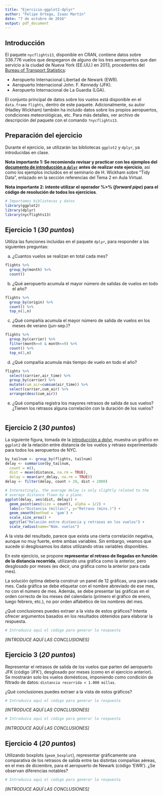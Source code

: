 ```yaml
---
title: "Ejercicio-ggplot2-dplyr"
author: "Felipe Ortega, Isaac Martín"
date: "7 de octubre de 2016"
output: pdf_document
---
```


## Introducción
El paquete `nycflights13`, disponible en CRAN, contiene datos sobre 336.776 vuelos
que despegaron de alguno de los tres aeropuertos que dan servicio a la ciudad
de Nueva York (EE.UU.) en 2013, procedentes del [Bureau of Transport Statistics](http://www.transtats.bts.gov/DatabaseInfo.asp?DB_ID=120&Link=0):

* Aeropuerto Internacional Libertad de Newark (EWR).
* Aeropuerto Internacional John. F. Kennedy (JFK).
* Aeropuerto Internacional de La Guardia (LGA).

El conjunto principal de datos sobre los vuelos está disponible en el `data.frame`
`flights`, dentro de este paquete. Adicionalmente, su autor (Hadley Wickham) también ha 
incluido datos sobre los propios aeropuertos, condiciones meteorológicas, etc. Para más
detalles, ver archivo de descripción del paquete con el comando `?nycflights13`.

## Preparación del ejercicio
Durante el ejercicio, se utilizarán las bibliotecas `ggplot2` y `dplyr`, ya introducidas
en clase.

**Nota importante 1: Se recomienda revisar y practicar con los ejemplos del 
[documento de introducción a
`dplyr`](https://cran.rstudio.com/web/packages/dplyr/vignettes/introduction.html) 
antes de realizar este ejercicio**, así como los ejemplos incluidos en el seminario de 
H. Wickham sobre "Tidy Data", enlazado en la sección referencias del Tema 2 en Aula Virtual.

**Nota importante 2: intente utilizar el operador %>% (*forward pipe*) para el código de resolución
de todos los ejercicios**.

```r
# Importamos bibliotecas y datos
library(ggplot2)
library(dplyr)
library(nycflights13)
```

## Ejercicio 1 (*30 puntos*)

Utiliza las funciones incluidas en el paquete `dplyr`, para responder a las siguientes preguntas:

a) ¿Cuantos vuelos se realizan en total cada mes?
```r
flights %>% 
  group_by(month) %>% 
  count()
```
b) ¿Qué aeropuerto acumula el mayor número de salidas de vuelos en todo el año?
```r
flights %>% 
  group_by(origin) %>% 
  count() %>% 
  top_n(1,n)
```
c) ¿Qué compañía acumula el mayor número de salida de vuelos en los meses de verano (jun-sep.)?
```r
flights %>% 
  group_by(carrier) %>% 
  filter(month>=6 & month<=9) %>% 
  count() %>% 
  top_n(1,n)
```
d) ¿Qué compañia acumula más tiempo de vuelo en todo el año?
```r
flights %>% 
  select(carrier,air_time) %>% 
  group_by(carrier) %>% 
  mutate(cum_air=cumsum(air_time)) %>% 
  select(carrier,cum_air) %>% 
  arrange(desc(cum_air))
```
e) ¿Qué compañía registra los mayores retrasos de salida de sus vuelos?
¿Tienen los retrasos alguna correlación con la duración de los vuelos?
```r

```

## Ejercicio 2 (*30 puntos*)

La siguiente figura, tomada de la [introducción a dplyr](https://cran.rstudio.com/web/packages/dplyr/vignettes/introduction.html), muestra
un gráfico en `ggplot2` de la relación entre distancia de los vuelos y retraso experimentado
para todos los aeropuertos de NYC.

```r
by_tailnum <- group_by(flights, tailnum)
delay <- summarise(by_tailnum,
  count = n(),
  dist = mean(distance, na.rm = TRUE),
  delay = mean(arr_delay, na.rm = TRUE))
delay <- filter(delay, count > 20, dist < 2000)

# Interestingly, the average delay is only slightly related to the
# average distance flown by a plane.
ggplot(delay, aes(dist, delay)) +
  geom_point(aes(size = count), alpha = 1/2) +
  labs(x="Distancia (millas)", y="Retraso (mins.)") +
  geom_smooth(method = 'gam') +
  scale_size_area() +
  ggtitle("Relación entre distancia y retrasos en los vuelos") +
  scale_radius(name="Núm. vuelos")
```

A la vista del resultado, parece que exista una cierta correlación negativa, aunque
no muy fuerte, entre ambas variables. Sin embargo, veamos que sucede si desglosamos 
los datos utilizando otras variables disponibles.

En este ejercicio, se propone **representar el retraso de llegadas
en función de la distancia recorrida**, utilizando una gráfica como la anterior,
pero desglosado por meses (es decir, una gráfica como la anterior para cada mes).

La solución óptima debería construir un panel de 12 gráficas, una para cada mes. Cada
gráfica se debe etiquetar con el nombre abreviado de ese mes, no con el número de mes. Además,
se debe presentar las gráficas en el orden correcto de los meses del calendario
(primero el gráfico de enero, luego febrero, etc.), no por orden alfabético de los 
nombres del mes.

¿Qué conclusiones puedes extraer a la vista de estos gráficos? Intenta ofrecer argumentos
basados en los resultados obtenidos para elaborar la respuesta.

```r
# Introduzca aquí el código para generar la respuesta
```

*[INTRODUCE AQUÍ LAS CONCLUSIONES]*

## Ejercicio 3 (*20 puntos*)

Representar el retrasos de salida de los vuelos que parten  del aeropuerto JFK 
(código 'JFK'), desglosado por meses (como en el ejercicio anterior). Se mostrarán solo
los vuelos domésticos, imponiendo como condición de filtrado de datos:
`distancia recorrida < 1.000 millas`.

¿Qué conclusiones puedes extraer a la vista de estos gráficos?

```r
# Introduzca aquí el código para generar la respuesta
```

*[INTRODUCE AQUÍ LAS CONCLUSIONES]*

```r
# Introduzca aquí el código para generar la respuesta
```

*[INTRODUCE AQUÍ LAS CONCLUSIONES]*

## Ejercicio 4 (*20 puntos*)
Utilizando boxplots (`geom_boxplot`), representar gráficamente una comparativa de los 
retrasos de salida entre las distintas compañías aéreas, en el mes de diciembre, para el 
aeropuerto de Newark (código 'EWR'). ¿Se observan diferencias notables?

```r
# Introduzca aquí el código para generar la respuesta
```

*[INTRODUCE AQUÍ LAS CONCLUSIONES]*